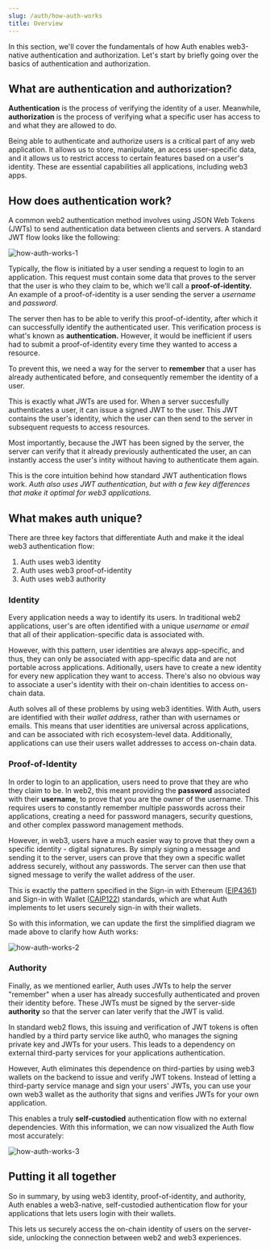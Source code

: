 ```yaml
---
slug: /auth/how-auth-works
title: Overview
---
```


In this section, we'll cover the fundamentals of how Auth enables web3-native authentication and authorization. Let's start by briefly going over the basics of authentication and authorization.

## What are authentication and authorization?

**Authentication** is the process of verifying the identity of a user. Meanwhile, **authorization** is the process of verifying what a specific user has access to and what they are allowed to do.

Being able to authenticate and authorize users is a critical part of any web application. It allows us to store, manipulate, an access user-specific data, and it allows us to restrict access to certain features based on a user's identity. These are essential capabilities all applications, including web3 apps.

## How does authentication work?

A common web2 authentication method involves using JSON Web Tokens (JWTs) to send authentication data between clients and servers. A standard JWT flow looks like the following:

![how-auth-works-1](../assets/how-auth-works-1.png)

Typically, the flow is initiated by a user sending a request to login to an application. This request must contain some data that proves to the server that the user is who they claim to be, which we'll call a **proof-of-identity.** An example of a proof-of-identity is a user sending the server a _username_ and _password_.

The server then has to be able to verify this proof-of-identity, after which it can successfully identify the authenticated user. This verification process is what's known as **authentication.** However, it would be inefficient if users had to submit a proof-of-identity every time they wanted to access a resource.

To prevent this, we need a way for the server to **remember** that a user has already authenticated before, and consequently remember the identity of a user.

This is exactly what JWTs are used for. When a server succesfully authenticates a user, it can issue a signed JWT to the user. This JWT contains the user's identity, which the user can then send to the server in subsequent requests to access resources.

Most importantly, because the JWT has been signed by the server, the server can verify that it already previously authenticated the user, an can instantly access the user's intity without having to authenticate them again.

This is the core intuition behind how standard JWT authentication flows work. _Auth also uses JWT authentication, but with a few key differences that make it optimal for web3 applications._

## What makes auth unique?

There are three key factors that differentiate Auth and make it the ideal web3 authentication flow:

1. Auth uses web3 identity
2. Auth uses web3 proof-of-identity
3. Auth uses web3 authority

### Identity

Every application needs a way to identify its users. In traditional web2 applications, user&apos;s are often identified with a unique _username_ or _email_ that all of their application-specific data is associated with.

However, with this pattern, user identities are always app-specific, and thus, they can only be associated with app-specific data and are not portable across applications. Aditionally, users have to create a new identity for every new application they want to access. There's also no obvious way to associate a user's identity with their on-chain identities to access on-chain data.

Auth solves all of these problems by using web3 identities. With Auth, users are identified with their _wallet address_, rather than with usernames or emails. This means that user identities are universal across applications, and can be associated with rich ecosystem-level data. Additionally, applications can use their users wallet addresses to access on-chain data.

### Proof-of-Identity

In order to login to an application, users need to prove that they are who they claim to be. In web2, this meant providing the **password** associated with their **username**, to prove that you are the owner of the username. This requires users to constantly remember multiple passwords across their applications, creating a need for password managers, security questions, and other complex password management methods.

However, in web3, users have a much easier way to prove that they own a specific identity - digital signatures. By simply signing a message and sending it to the server, users can prove that they own a specific wallet address securely, without any passwords. The server can then use that signed message to verify the wallet address of the user.

This is exactly the pattern specified in the Sign-in with Ethereum ([EIP4361](https://eips.ethereum.org/EIPS/eip-4361)) and Sign-in with Wallet ([CAIP122](https://github.com/ChainAgnostic/CAIPs/blob/master/CAIPs/caip-122.md)) standards, which are what Auth implements to let users securely sign-in with their wallets.

So with this information, we can update the first the simplified diagram we made above to clarify how Auth works:

![how-auth-works-2](../assets/how-auth-works-2.png)

### Authority

Finally, as we mentioned earlier, Auth uses JWTs to help the server "remember" when a user has already succesfully authenticated and proven their identity before. These JWTs must be signed by the server-side **authority** so that the server can later verify that the JWT is valid.

In standard web2 flows, this issuing and verification of JWT tokens is often handled by a third party service like auth0, who manages the signing private key and JWTs for your users. This leads to a dependency on external third-party services for your applications authentication.

However, Auth eliminates this dependence on third-parties by using web3 wallets on the backend to issue and verify JWT tokens. Instead of letting a third-party service manage and sign your users' JWTs, you can use your own web3 wallet as the authority that signs and verifies JWTs for your own application.

This enables a truly **self-custodied** authentication flow with no external dependencies. With this information, we can now visualized the Auth flow most accurately:

![how-auth-works-3](../assets/how-auth-works-3.png)

## Putting it all together

So in summary, by using web3 identity, proof-of-identity, and authority, Auth enables a web3-native, self-custodied authentication flow for your applications that lets users login with their wallets.

This lets us securely access the on-chain identity of users on the server-side, unlocking the connection between web2 and web3 experiences.
